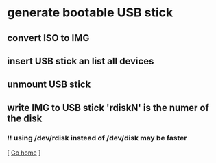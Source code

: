 = generate bootable USB stick =

== convert ISO to IMG ==
{{{class="brush: bash; ; toolbar: false;"
  
  hdiutil convert -format UDRW -o ~/path/to/target.img ~/path/to/ubuntu.iso

}}}
== insert USB stick an list all devices ==
{{{class="brush: bash; ; toolbar: false;"
  
  disktuil list

}}}

== unmount USB stick ==
{{{class="brush: bash; ; toolbar: false;"
  
  diskutil unmountDisk /dev/diskN

}}}

== write IMG to USB stick 'rdiskN' is the numer of the disk ==
=== !! using /dev/rdisk instead of /dev/disk may be faster ===
{{{class="brush: bash; ; toolbar: false;"
  
 sudo dd if=/path/to/downloaded.img of=/dev/rdiskN bs=1m

}}}

[ [[index|Go home]] ]
